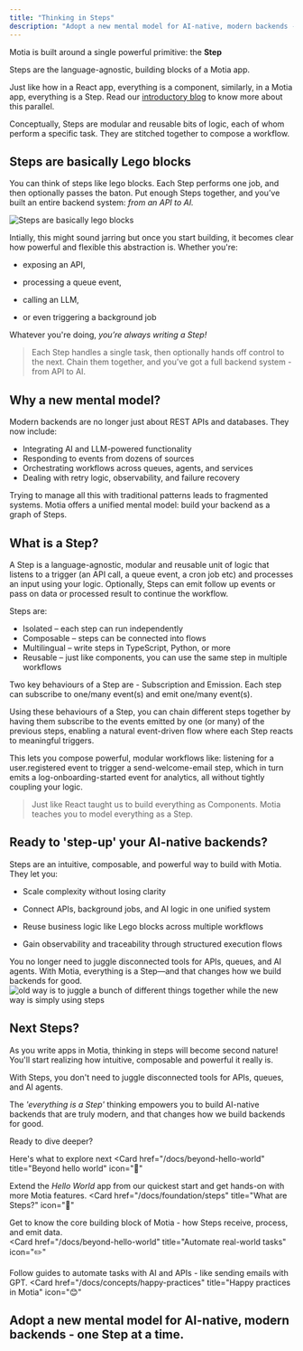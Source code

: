 ```yaml
---
title: "Thinking in Steps"
description: "Adopt a new mental model for AI-native, modern backends - one Step at a time."
---
```

Motia is built around a single powerful primitive: the **Step**

Steps are the language-agnostic, building blocks of a Motia app. 

Just like how in a React app, everything is a component, similarly, in a Motia app, everything is a Step. Read our [introductory blog](https://dev.to/motiadev/introducing-motia-3oja-temp-slug-3967652?preview=c67eba085f74a7cf7b2c509a1548676bce436734e51ef49f52b1927b110de0fa2e214aa713e90c7a3301332e5d0eb658a6d1bdacb9a4777d93f37b52) to know more about this parallel.

Conceptually, Steps are modular and reusable bits of logic, each of whom perform a specific task. They are stitched together to compose a workflow.

## Steps are basically Lego blocks
You can think of steps like lego blocks. 
Each Step performs one job, and then optionally passes the baton. Put enough Steps together, and you’ve built an entire backend system: _from an API to AI._ 

  ![Steps are basically lego blocks](./img/tis-lego.png)

Intially, this might sound jarring but once you start building, it becomes clear how powerful and flexible this abstraction is. Whether you're:

- exposing an API,

- processing a queue event,

- calling an LLM,

- or even triggering a background job

Whatever you're doing, _you’re always writing a Step!_

> Each Step handles a single task, then optionally hands off control to the next. Chain them together, and you’ve got a full backend system - from API to AI.

## Why a new mental model?

Modern backends are no longer just about REST APIs and databases. They now include:
- Integrating AI and LLM-powered functionality
- Responding to events from dozens of sources
- Orchestrating workflows across queues, agents, and services
- Dealing with retry logic, observability, and failure recovery

Trying to manage all this with traditional patterns leads to fragmented systems. Motia offers a unified mental model: build your backend as a graph of Steps.

## What is a Step?
A Step is a language-agnostic, modular and reusable unit of logic that listens to a trigger (an API call, a queue event, a cron job etc) and processes an input using your logic. Optionally, Steps can emit follow up events or pass on data or processed result to continue the workflow.

Steps are:
- Isolated – each step can run independently
- Composable – steps can be connected into flows
- Multilingual – write steps in TypeScript, Python, or more
- Reusable – just like components, you can use the same step in multiple workflows

Two key behaviours of a Step are - Subscription and Emission. Each step can subscribe to one/many event(s) and emit one/many event(s).

Using these behaviours of a Step, you can chain different steps together by having them subscribe to the events emitted by one (or many) of the previous steps, enabling a natural event-driven flow where each Step reacts to meaningful triggers.

This lets you compose powerful, modular workflows like: listening for a user.registered event to trigger a send-welcome-email step, which in turn emits a log-onboarding-started event for analytics, all without tightly coupling your logic.

> Just like React taught us to build everything as Components. Motia teaches you to model everything as a Step.

## Ready to 'step-up' your AI-native backends?
Steps are an intuitive, composable, and powerful way to build with Motia. They let you:

- Scale complexity without losing clarity

- Connect APIs, background jobs, and AI logic in one unified system

- Reuse business logic like Lego blocks across multiple workflows

- Gain observability and traceability through structured execution flows

You no longer need to juggle disconnected tools for APIs, queues, and AI agents. With Motia, everything is a Step—and that changes how we build backends for good.
  ![old way is to juggle a bunch of different things together while the new way is simply using steps](./img/tis-oldvsnew.png)


## Next Steps?
As you write apps in Motia, thinking in steps will become second nature! You'll start realizing how intuitive, composable and powerful it really is.

With Steps, you don't need to juggle disconnected tools for APIs, queues, and AI agents. 

The _'everything is a Step'_ thinking empowers you to build AI-native backends that are truly modern, and that changes how we build backends for good.

Ready to dive deeper? 

Here's what to explore next
<Cards>
  <Card
    href="/docs/beyond-hello-world"
    title="Beyond hello world"
    icon="🔀"
  >
  Extend the _Hello World_ app from our quickest start and get hands-on with more Motia features.
  </Card>
  <Card
  href="/docs/foundation/steps"
  title="What are Steps?"
  icon="🧱"
>
  Get to know the core building block of Motia - how Steps receive, process, and emit data.
</Card>  
    <Card
    href="/docs/beyond-hello-world"
    title="Automate real-world tasks"
    icon="✏️"
  >
  Follow guides to automate tasks with AI and APIs - like sending emails with GPT.
  </Card>
  <Card
    href="/docs/concepts/happy-practices"
    title="Happy practices in Motia"
    icon="😊"
  >
  Adopt a new mental model for AI-native, modern backends - one Step at a time.
  </Card>
</Cards>
---
